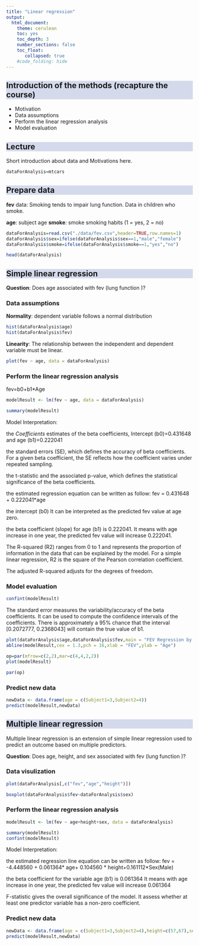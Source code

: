 ```yaml
---
title: "Linear regression"
output:
  html_document:
    theme: cerulean
    toc: yes
    toc_depth: 3
    number_sections: false
    toc_float: 
       collapsed: true
    #code_folding: hide
---
```


```{=html}
<style>
h2 {
  background-color: #D4DAEC;
}
</style>
```

## Introduction of the methods (recapture the course)


-   Motivation
-   Data assumptions
-   Perform the linear regression analysis
-   Model evaluation


## Lecture

Short introduction about data and Motivations here.

```r

dataForAnalysis=mtcars

```

## Prepare data

**fev** data: Smoking tends to impair lung function. Data in children who smoke.

**age**: subject age
**smoke**: smoke smoking habits (1 = yes, 2 = no)

```r

dataForAnalysis=read.csv("./data/fev.csv",header=TRUE,row.names=1)
dataForAnalysis$sex=ifelse(dataForAnalysis$sex==1,"male","female")
dataForAnalysis$smoke=ifelse(dataForAnalysis$smoke==1,"yes","no")

head(dataForAnalysis)

```

## Simple linear regression

**Question**: Does age associated with fev (lung function )?

### Data assumptions

**Normality**: dependent variable follows a normal distribution


```r

hist(dataForAnalysis$age)
hist(dataForAnalysis$fev)

```

**Linearity**: The relationship between the independent and dependent variable must be linear.

```r

plot(fev ~ age, data = dataForAnalysis)

```

### Perform the linear regression analysis

fev=b0+b1*Age

```r

modelResult <- lm(fev ~ age, data = dataForAnalysis)

summary(modelResult)


```

Model Interpretation:

the *Coefficients* estimates of the beta coefficients, Intercept (b0)=0.431648 and age (b1)=0.222041

the standard errors (SE), which defines the accuracy of beta coefficients. For a given beta coefficient, the SE reflects how the coefficient varies under repeated sampling. 

the t-statistic and the associated p-value, which defines the statistical significance of the beta coefficients.


the estimated regression equation can be written as follow: fev = 0.431648 + 0.222041*age

the intercept (b0) It can be interpreted as the predicted fev value at age zero.

the beta coefficient (slope) for age (b1) is 0.222041. It means with age increase in one year, the predicted fev value will increase 0.222041.


The R-squared (R2) ranges from 0 to 1 and represents the proportion of information in the data that can be explained by the model. For a simple linear regression, R2 is the square of the Pearson correlation coefficient.

The adjusted R-squared adjusts for the degrees of freedom.



### Model evaluation

```r

confint(modelResult)

```

The standard error measures the variability/accuracy of the beta coefficients. It can be used to compute the confidence intervals of the coefficients. There is approximately a 95% chance that the interval [0.2072777, 0.2368043] will contain the true value of b1.


```r
plot(dataForAnalysis$age,dataForAnalysis$fev,main = "FEV Regression by Age")
abline(modelResult,cex = 1.3,pch = 16,xlab = "FEV",ylab = "Age")


```


```r

op=par(mfrow=c(2,2),mar=c(4,4,2,2))
plot(modelResult)

par(op)

```


### Predict new data

```r

newData <- data.frame(age = c(Subject1=3,Subject2=4))
predict(modelResult,newData)


```



## Multiple linear regression


Multiple linear regression is an extension of simple linear regression used to predict an outcome based on multiple predictors.

**Question**: Does age, height, and sex associated with fev (lung function )?


### Data visulization


```r

plot(dataForAnalysis[,c("fev","age","height")])

boxplot(dataForAnalysis$fev~dataForAnalysis$sex)

```



### Perform the linear regression analysis

```r

modelResult <- lm(fev ~ age+height+sex, data = dataForAnalysis)

summary(modelResult)
confint(modelResult)

```


Model Interpretation:

the estimated regression line equation can be written as follow: fev = -4.448560 + 0.061364* age+ 0.104560 * height+0.161112*Sex(Male)

the beta coefficient for the variable age (b1) is 0.061364 It means with age increase in one year, the predicted fev value will increase 0.061364

F-statistic gives the overall significance of the model. It assess whether at least one predictor variable has a non-zero coefficient.



### Predict new data

```r

newData <- data.frame(age = c(Subject1=3,Subject2=4),height=c(57,67),sex=c("male","female"))
predict(modelResult,newData)


```



